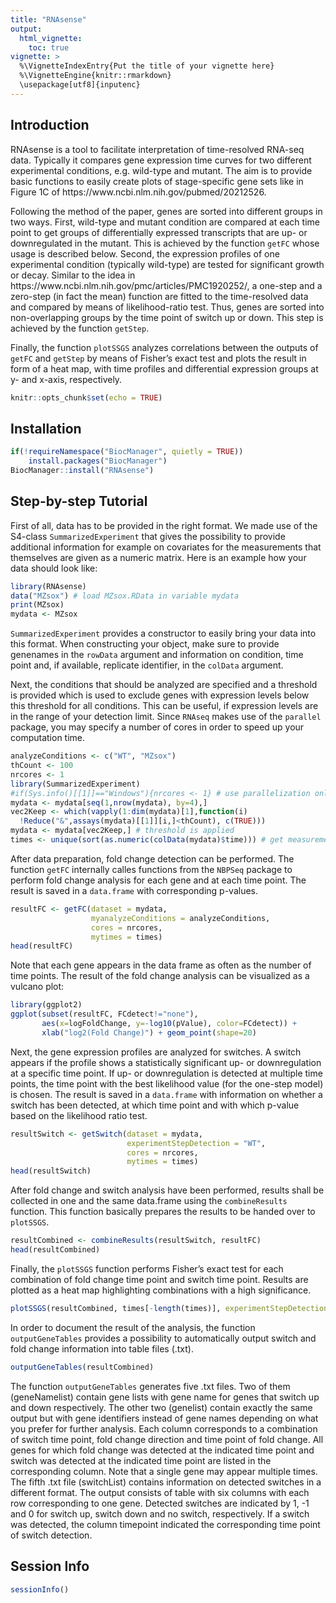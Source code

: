 ```yaml
---
title: "RNAsense"
output: 
  html_vignette:
    toc: true
vignette: >
  %\VignetteIndexEntry{Put the title of your vignette here}
  %\VignetteEngine{knitr::rmarkdown}
  \usepackage[utf8]{inputenc}
---
```

## Introduction
RNAsense is a tool to facilitate interpretation of time-resolved RNA-seq data. Typically it compares gene expression time curves for two different experimental conditions, e.g. wild-type and mutant. The aim is to provide basic functions to easily create plots of stage-specific gene sets like in Figure 1C of https://www.ncbi.nlm.nih.gov/pubmed/20212526.

Following the method of the paper, genes are sorted into different groups in two ways. First, wild-type and mutant condition are compared at each time point to get groups of differentially expressed transcripts that are up- or downregulated in the mutant. This is achieved by the function `getFC` whose usage is described below. Second, the expression profiles of one experimental condition (typically wild-type) are tested for significant growth or decay. Similar to the idea in https://www.ncbi.nlm.nih.gov/pmc/articles/PMC1920252/, a one-step and a zero-step (in fact the mean) function are fitted to the time-resolved data and compared by means of likelihood-ratio test. Thus, genes are sorted into non-overlapping groups by the time point of switch up or down. This step is achieved by the function `getStep`. 

Finally, the function `plotSSGS` analyzes correlations between the outputs of `getFC` and `getStep` by means of Fisher's exact test and plots the result in form of a heat map, with time profiles and differential expression groups at y- and x-axis, respectively.
```r
knitr::opts_chunk$set(echo = TRUE)
```
## Installation
```r
if(!requireNamespace("BiocManager", quietly = TRUE))
    install.packages("BiocManager")
BiocManager::install("RNAsense")
```
## Step-by-step Tutorial
First of all, data has to be provided in the right format. We made use of the S4-class `SummarizedExperiment` that gives the possibility to provide additional information for example on covariates for the measurements that themselves are given as a numeric matrix. Here is an example how your data should look like:
```r
library(RNAsense)
data("MZsox") # load MZsox.RData in variable mydata
print(MZsox)
mydata <- MZsox
```
`SummarizedExperiment` provides a constructor to easily bring your data into this format. When constructing your object, make sure to provide genenames in the `rowData` argument and information on condition, time point and, if available, replicate identifier, in the `colData` argument.

Next, the conditions that should be analyzed are specified and a threshold is provided which is used to exclude genes with expression levels below this threshold for all conditions. This can be useful, if expression levels are in the range of your detection limit. Since `RNAseq` makes use of the `parallel` package, you may specify a number of cores in order to speed up your computation time.
```r
analyzeConditions <- c("WT", "MZsox")
thCount <- 100
nrcores <- 1
library(SummarizedExperiment)
#if(Sys.info()[[1]]=="Windows"){nrcores <- 1} # use parallelization only on Linux and Mac
mydata <- mydata[seq(1,nrow(mydata), by=4),]
vec2Keep <- which(vapply(1:dim(mydata)[1],function(i)
  !Reduce("&",assays(mydata)[[1]][i,]<thCount), c(TRUE)))
mydata <- mydata[vec2Keep,] # threshold is applied
times <- unique(sort(as.numeric(colData(mydata)$time))) # get measurement times from input data
```
After data preparation, fold change detection can be performed. The function `getFC` internally calles functions from the `NBPSeq` package to perform fold change analysis for each gene and at each time point. The result is saved in a `data.frame` with corresponding p-values.
```r
resultFC <- getFC(dataset = mydata, 
                  myanalyzeConditions = analyzeConditions, 
                  cores = nrcores, 
                  mytimes = times)
head(resultFC)
```
Note that each gene appears in the data frame as often as the number of time points. The result of the fold change analysis can be visualized as a vulcano plot:
```r
library(ggplot2)
ggplot(subset(resultFC, FCdetect!="none"), 
       aes(x=logFoldChange, y=-log10(pValue), color=FCdetect)) + 
       xlab("log2(Fold Change)") + geom_point(shape=20)
```

Next, the gene expression profiles are analyzed for switches. A switch appears if the profile shows a statistically significant up- or downregulation at a specific time point. If up- or downregulation is detected at multiple time points, the time point with the best likelihood value (for the one-step model) is chosen. The result is saved in a `data.frame` with information on whether a switch has been detected, at which time point and with which p-value based on the likelihood ratio test.
```r
resultSwitch <- getSwitch(dataset = mydata,
                          experimentStepDetection = "WT",
                          cores = nrcores,
                          mytimes = times)
head(resultSwitch)
```
After fold change and switch analysis have been performed, results shall be collected in one and the same data.frame using the `combineResults` function. This function basically prepares the results to be handed over to `plotSSGS`.
```r
resultCombined <- combineResults(resultSwitch, resultFC)
head(resultCombined)
```
Finally, the `plotSSGS` function performs Fisher's exact test for each combination of fold change time point and switch time point. Results are plotted as a heat map highlighting combinations with a high significance.
```r
plotSSGS(resultCombined, times[-length(times)], experimentStepDetection = "WT")
```

In order to document the result of the analysis, the function `outputGeneTables` provides a possibility to automatically output switch and fold change information into table files (.txt).
```r
outputGeneTables(resultCombined)
```
The function `outputGeneTables` generates five .txt files. Two of them (geneNamelist) contain gene lists with gene name for genes that switch up and down respectively. The other two (genelist) contain exactly the same output but with gene identifiers instead of gene names depending on what you prefer for further analysis. Each column corresponds to a combination of switch time point, fold change direction and time point of fold change. All genes for which fold change was detected at the indicated time point and switch was detected at the indicated time point are listed in the corresponding column. Note that a single gene may appear multiple times. The fifth .txt file (switchList) contains information on detected switches in a different format. The output consists of table with six columns with each row corresponding to one gene. Detected switches are indicated by 1, -1 and 0 for switch up, switch down and no switch, respectively. If a switch was detected, the column timepoint indicated the corresponding time point of switch detection.

## Session Info
```r
sessionInfo()
```